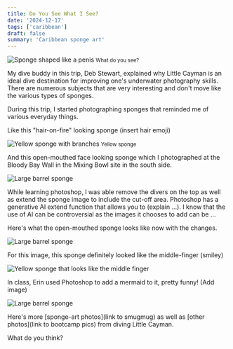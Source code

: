 ```yaml
---
title: Do You See What I See?
date: '2024-12-17'
tags: ['caribbean']
draft: false
summary: 'Caribbean sponge art'
---
```


<Image
  src="/static/images/sponge-art/thing.jpg"
  width={800}
  height={840}
  alt="Sponge shaped like a penis"
/>
<small>What do you see?</small>

My dive buddy in this trip, Deb Stewart, explained why Little Cayman is an ideal dive destination for improving one's underwater photography skills. There are numerous subjects that are very interesting and don't move like the various types of sponges.

During this trip, I started photographing sponges that reminded me of various everyday things.

Like this "hair-on-fire" looking sponge (insert hair emoji)

<Image
  src="/static/images/sponge-art/hair.jpg"
  width={800}
  height={840}
  alt="Yellow sponge with branches"
/>
<small>Yellow sponge</small>

And this open-mouthed face looking sponge which I photographed at the Bloody Bay Wall in the Mixing Bowl site in the south side.

<Image
  src="/static/images/sponge-art/face.jpg"
  width={800}
  height={840}
  alt="Large barrel sponge"
/>

While learning photoshop, I was able remove the divers on the top as well as extend the sponge image to include the cut-off area. Photoshop has a generative AI extend function that allows you to (explain ...). I know that the use of AI can be controversial as the images it chooses to add can be ...

Here's what the open-mouthed sponge looks like now with the changes.

<Image
  src="/static/images/sponge-art/photoshop.jpg"
  width={800}
  height={840}
  alt="Large barrel sponge"
/>

For this image, this sponge definitely looked like the middle-finger (smiley)

<Image
  src="/static/images/sponge-art/the-finger.jpg"
  width={800}
  height={840}
  alt="Yellow sponge that looks like the middle finger"
/>

In class, Erin used Photoshop to add a mermaid to it, pretty funny! (Add image)

<Image
  src="/static/images/sponge-art/the-finger.jpg"
  width={800}
  height={840}
  alt="Large barrel sponge"
/>

Here's more [sponge-art photos](link to smugmug) as well as [other photos](link to bootcamp pics) from diving Little Cayman.

What do you think?
